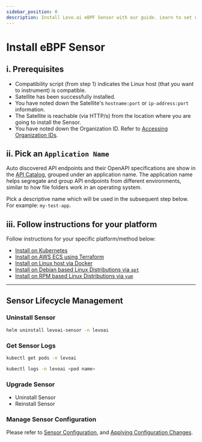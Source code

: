 ```yaml
---
sidebar_position: 0
description: Install Levo.ai eBPF Sensor with our guide. Learn to set up and configure traffic capture sensors on various platforms for enhanced API monitoring.
---
```


# Install eBPF Sensor

## i. Prerequisites
- Compatibility script (from step 1) indicates the Linux host (that you want to instrument) is compatible.
- Satellite has been successfully installed.
- You have noted down the Satellite's `hostname:port` or `ip-address:port` information.
- The Satellite is reachable (via HTTP/s) from the location where you are going to install the Sensor.
- You have noted down the Organization ID. Refer to [Accessing Organization IDs](/integrations/common-tasks.md#accessing-organization-ids).

## ii. Pick an `Application Name`
Auto discovered API endpoints and their OpenAPI specifications are show in the [API Catalog](/guides/security-testing/concepts/api-catalog/api-catalog.md), grouped under an application name. The application name helps segregate and group API endpoints from different environments, similar to how file folders work in an operating system.

Pick a descriptive name which will be used in the subsequent step below. For example: `my-test-app`.

## iii. Follow instructions for your platform
Follow instructions for your specific platform/method below:
- [Install on Kubernetes](/install-traffic-capture-sensors/ebpf-sensor/sensor-kubernetes)
- [Install on AWS ECS using Terraform](/install-traffic-capture-sensors/ebpf-sensor/sensor-aws-ecs-terraform)
- [Install on Linux host via Docker](/install-traffic-capture-sensors/ebpf-sensor/sensor-docker)
- [Install on Debian based Linux Distributions via `apt`](/install-traffic-capture-sensors/ebpf-sensor/sensor-apt-package)
- [Install on RPM based Linux Distributions via `yum`](/install-traffic-capture-sensors/ebpf-sensor/sensor-yum-package)

-------------------------------------------------------------

## Sensor Lifecycle Management

### Uninstall Sensor
```bash
helm uninstall levoai-sensor -n levoai
```

### Get Sensor Logs
```bash
kubectl get pods -n levoai

kubectl logs -n levoai <pod name>
```

### Upgrade Sensor
- Uninstall Sensor
- Reinstall Sensor

### Manage Sensor Configuration
Please refer to [Sensor Configuration](/install-traffic-capture-sensors/ebpf-sensor/common-tasks/sensor-configuration.mdx), and [Applying Configuration Changes](/install-traffic-capture-sensors/ebpf-sensor/common-tasks/sensor-configuration.mdx#running-on-kubernetes).


